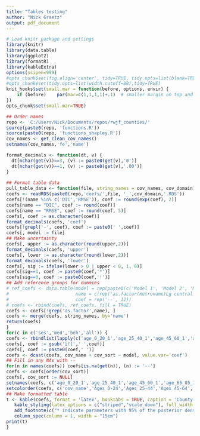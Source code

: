 ```yaml
---
title: "Tables testing"
author: "Nick Graetz"
output: pdf_document
---
```

  
```r
# Load knitr package and settings
library(knitr)
library(data.table)
library(ggplot2)
library(formatR)
library(kableExtra)
options(scipen=999)
#opts_chunk$set(fig.align='center', tidy=TRUE, tidy.opts=list(blank=TRUE, width.cutoff=40), warning=FALSE,message=FALSE)
#opts_chunk$set(tidy.opts=list(width.cutoff=80),tidy=TRUE)
knit_hooks$set(small.mar = function(before, options, envir) {
    if (before)    par(mar=c(1,1,1,1)+.1)  # smaller margin on top and right
})
opts_chunk$set(small.mar=TRUE)
```

```r
## Order names
repo <- 'C:/Users/Nick/Documents/repos/rwjf_counties/'
source(paste0(repo, 'functions.R'))
source(paste0(repo, 'functions_shapley.R'))
cov_names <- get_clean_cov_names()
setnames(cov_names,'fe','name')

format_decimals <- function(dt, v) {
  dt[nchar(get(v))==3, (v) := paste0(get(v),'0')]
  dt[nchar(get(v))==1, (v) := paste0(get(v),'.00')]
}
  
## Format table data
pull_table_data <- function(file, string_names = cov_names, cov_domain) {
coefs <- readRDS(paste0(repo,'coefs/',file, '_',cov_domain,'.RDS'))
coefs[!(name %in% c('DIC','RMSE')), coef := round(exp(coef), 2)]
coefs[name == "DIC", coef := round(coef)]
coefs[name == "RMSE", coef := round(coef, 5)]
coefs[, coef := as.character(coef)]
format_decimals(coefs, 'coef')
coefs[!grepl('-', coef), coef := paste0(' ',coef)]
coefs[, model := file]
## Make uncertainty
coefs[, upper := as.character(round(upper,2))]
format_decimals(coefs, 'upper')
coefs[, lower := as.character(round(lower,2))]
format_decimals(coefs, 'lower')
coefs[, sig := ifelse(lower > 0 | upper < 0, 1, 0)]
coefs[sig==1, coef := paste0(coef,'*')]
coefs[sig==0, coef := paste0(coef,'!')]
## Add reference groups for dummies
# ref_coefs <- data.table(model = rep(paste0(c('Model 1', 'Model 2', 'Model 3','Model 4'), group), 3),
#                         name = c(rep('as.factor(metroname)Lg central metro', 4), rep('as.factor(regionname)Pacific', 4), rep('as.factor(year)1990', 4)),
#                         coef = rep('--', 12))
# coefs <- rbind(coefs, ref_coefs, fill = TRUE)
coefs <- coefs[!grep('as.factor',name), ]
coefs <- merge(coefs, string_names, by='name')
return(coefs)
}
for(c in c('ses','med','beh','all')) {
coefs <- rbindlist(lapply(c('age_0_20_1','age_25_40_1','age_45_60_1','age_65_85_1'), pull_table_data, cov_domain=c))
coefs[, coef := gsub('[!]',' ',coef)]
coefs[, coef := paste0(coef,' ')]
coefs <- dcast(coefs, cov_name + cov_sort ~ model, value.var='coef')
## Fill in any NAs with --
for(n in names(coefs)) coefs[is.na(get(n)), (n) := '--']
coefs <- coefs[order(cov_sort)]
coefs[, cov_sort := NULL]
setnames(coefs, c('age_0_20_1','age_25_40_1','age_45_60_1','age_65_85_1'), c('Ages 0-24','Ages 25-44','Ages 45-64','Ages 65+'))
setcolorder(coefs, c('cov_name','Ages 0-24','Ages 25-44','Ages 45-64','Ages 65+'))
## Make formatted table
t <- kable(coefs, format = 'latex', booktabs = TRUE, caption = 'County-level ASDR, 2000-2015', col.names = c('',names(coefs)[names(coefs)!='cov_name']), digits = 2, escape = FALSE) %>%
   kable_styling(latex_options = c("striped","scale_down"), full_width = T, position = "center", font_size = 8) %>%
   add_footnote(c("* indicate parameters with 95% of the posterior density above or below 0."), notation='alphabet') %>%
   column_spec(column = 1, width = "15em")
print(t)
}
```


